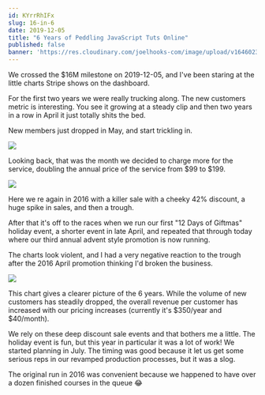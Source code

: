 ```yaml
---
id: KYrrRhIFx 
slug: 16-in-6 
date: 2019-12-05 
title: "6 Years of Peddling JavaScript Tuts Online"
published: false 
banner: 'https://res.cloudinary.com/joelhooks-com/image/upload/v1646023534/images/monthly.png'
---
```


We crossed the $16M milestone on 2019-12-05, and I've been staring at the little
charts Stripe shows on the dashboard.

For the first two years we were really trucking along. The new customers metric
is interesting. You see it growing at a steady clip and then two years in a row
in April it just totally shits the bed.

New members just dropped in May, and start trickling in.

![](https://res.cloudinary.com/joelhooks-com/image/upload/v1646023534/images/first_sale.png)

Looking back, that was the month we decided to charge more for the service,
doubling the annual price of the service from $99 to $199.

![](https://res.cloudinary.com/joelhooks-com/image/upload/v1646023534/images/second_sale.png)

Here we re again in 2016 with a killer sale with a cheeky 42% discount, a huge
spike in sales, and then a trough.

After that it's off to the races when we run our first "12 Days of Giftmas"
holiday event, a shorter event in late April, and repeated that through today
where our third annual advent style promotion is now running.

The charts look violent, and I had a very negative reaction to the trough after
the 2016 April promotion thinking I'd broken the business.

![](https://res.cloudinary.com/joelhooks-com/image/upload/v1646023534/images/yearly.png)

This chart gives a clearer picture of the 6 years. While the volume of new
customers has steadily dropped, the overall revenue per customer has increased
with our pricing increases (currently it's $350/year and $40/month).

We rely on these deep discount sale events and that bothers me a little. The
holiday event is fun, but this year in particular it was a lot of work! We
started planning in July. The timing was good because it let us get some serious
reps in our revamped production processes, but it was a slog.

The original run in 2016 was convenient because we happened to have over a dozen
finished courses in the queue 😂